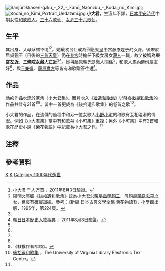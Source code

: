 [[Image:Sanjūrokkasen-gaku_-_22_-_Kanō_Naonobu_-_Kodai_no_Kimi.jpg|thumb]]
[[Image:Kodai_no_Kimi_Portrait_Uedatami.jpg|thumb]]
{{japanese|japanese=小大君|kana=こおおきみ|romaji=Ōkimi<br>Kodai no Kimi||舊寫 =小大君|}}
'''小大君'''，生沒年不詳，[[日本|日本]][[平安時代|平安時代]]中期女性[[和歌|和歌]][[歌人|歌人]]，[[三十六歌仙|三十六歌仙]]、[[女房三十六歌仙|女房三十六歌仙]]。

==生平==
其出身、父母系譜不明<ref name=sennin>[http://www.asahi-net.or.jp/~sg2h-ymst/yamatouta/sennin/kodai.html 小大君 千人万首] {{Wayback|url=http://www.asahi-net.or.jp/~sg2h-ymst/yamatouta/sennin/kodai.html |date=20200928030136 }}，2011年8月3日驗證。{{Ja}}</ref><ref group="註">陽明文庫版《後拾遺和歌集》認為小大君父親是[[重明親王|重明親王]]，母親是[[藤原忠平|藤原忠平]]之女，但沒有確實證據。參考：《新編 日本古典文學全集 榮花物語1》，[[小學館|小學館]]出版，1995年，第224頁。</ref>。她最初出仕成為[[圓融天皇|圓融天皇]][[中宮|中宮]][[藤原媓子|藤原媓子]]的[[女房|女房]]。後來於居貞親王（日後的[[三條天皇|三條天皇]]）仍在[[東宮|東宮]]時擔任下級女房女[[藏人_(官職)|藏人]]一職，故又被稱為'''東宮左近'''、'''三條院女藏人左近'''<ref name=sennin /><ref name=asashi>[http://kotobank.jp/word/%E5%B0%8F%E5%A4%A7%E5%90%9B 朝日日本歴史人物事典] {{Wayback|url=http://kotobank.jp/word/%E5%B0%8F%E5%A4%A7%E5%90%9B |date=20131009191607 }}，2011年8月3日驗證。{{Ja}}</ref>。她與[[藤原朝光|藤原朝光]]是戀人關係<ref name=asashi />，和歌人[[馬內侍|馬內侍]]份屬友好<ref name=asashi />，與[[平兼盛|平兼盛]]、[[藤原實方|藤原實方]]等皆有和歌贈答往還<ref name=sennin />。
==作品==
她的作品收錄於家集《小大君集》。而其收入《[[拾遺和歌集|拾遺和歌集]]》以降各[[敕撰和歌集|敕撰和歌集]]的作品共計有21首<ref name=sennin /><ref>《敕撰作者部類》。</ref>。其中一首更成為《[[後拾遺和歌集|後拾遺和歌集]]》的卷首之歌<ref>[http://etext.lib.virginia.edu/japanese/goshuishu/goshui.html 後拾遺和歌集] {{Wayback|url=http://etext.lib.virginia.edu/japanese/goshuishu/goshui.html |date=20101207091917 }}，The University of Virginia Library Electronic Text Center。</ref>。

{{cquote2|
{{lang|ja|
いかに寝て　起くるあしたに いふことぞ　昨日をこぞと　今日をことしと<ref name=sennin />}}
}} 

小大君的作品，在流傳的過程中和另一位女歌人[[小野小町|小野小町]]的和歌有互相混淆的情況。例如《小大君集》當中有和歌與《小町集》重複；另外《小町集》中有2首和歌在歷史小說《[[榮花物語|榮花物語]]》中記載為小大君之作。<ref name=sennin />

==注釋==
<div class="references-small">
<references group="註" />
</div>

==參考資料==
<div class="references-small">
<references/>
</div>

{{Authority control}}
[[Category:平安時代女性歌人|K]]

[[Category:940年代出生|K]]

[[Category:1000年代逝世|Category:1000年代逝世]]